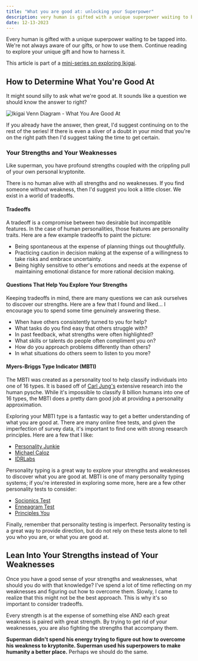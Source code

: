 ```yaml
---
title: "What you are good at: unlocking your Superpower"
description: very human is gifted with a unique superpower waiting to be tapped into. Explore your unique gift and how to harness it.
date: 12-13-2023
---
```


Every human is gifted with a unique superpower waiting to be tapped into.
We're not always aware of our gifts, or how to use them.
Continue reading to explore your unique gift and how to harness it.

This article is part of a [mini-series on exploring Ikigai](/blog/the-search-for-meaning).

## How to Determine What You're Good At

It might sound silly to ask what we're good at.
It sounds like a question we should know the answer to right?

![Ikigai Venn Diagram - What You Are Good At](/images/articles/ikigai-good-at.png)

If you already have the answer, then great, I'd suggest continuing on to the rest of the series!
If there is even a sliver of a doubt in your mind that you're on the right path then I'd suggest taking the time to get certain.

### Your Strengths and Your Weaknesses

Like superman, you have profound strengths coupled with the crippling pull of your own personal kryptonite.

There is no human alive with all strengths and no weaknesses.
If you find someone without weakness, then I'd suggest you look a little closer.
We exist in a world of tradeoffs.

#### Tradeoffs

A tradeoff is a compromise between two desirable but incompatible features.
In the case of human personalities, those features are personality traits.
Here are a few example tradeoffs to paint the picture:

- Being spontaneous at the expense of planning things out thoughtfully.
- Practicing caution in decision making at the expense of a willingness to take risks and embrace uncertainty.
- Being highly sensitive to other's emotions and needs at the expense of maintaining emotional distance for more rational decision making.

#### Questions That Help You Explore Your Strengths

Keeping tradeoffs in mind, there are many questions we can ask ourselves to discover our strengths.
Here are a few that I found and liked... I encourage you to spend some time genuinely answering these.

- When have others consistently turned to you for help?
- What tasks do you find easy that others struggle with?
- In past feedback, what strengths were often highlighted?
- What skills or talents do people often compliment you on?
- How do you approach problems differently than others?
- In what situations do others seem to listen to you more?

#### Myers-Briggs Type Indicator (MBTI)

The MBTI was created as a personality tool to help classify individuals into one of 16 types. 
It is based off of [Carl Jung's](https://www.thesap.org.uk/articles-on-jungian-psychology-2/carl-gustav-jung/) extensive research into the human pysche.
While it's impossible to classify 8 billion humans into one of 16 types, the MBTI does a pretty darn good job at providing a personality approximation.

Exploring your MBTI type is a fantastic way to get a better understanding of what you are good at.
There are many online free tests, and given the imperfection of survey data, it's important to find one with strong research principles.
Here are a few that I like:

- [Personality Junkie](https://personalityjunkie.com/free-online-personality-test/)
- [Michael Caloz](https://www.michaelcaloz.com/personality/)
- [IDRLabs](https://www.idrlabs.com/test.php)

Personality typing is a great way to explore your strengths and weaknesses to discover what you are good at.
MBTI is one of many personality typing systems; if you're interested in exploring some more, here are a few other personality tests to consider:

- [Socionics Test](https://www.sociotype.com/tests)
- [Enneagram Test](https://www.truity.com/test/enneagram-personality-test)
- [Principles You](https://principlesyou.com/assessment)

Finally, remember that personality testing is imperfect.
Personality testing is a great way to provide direction, but do not rely on these tests alone to tell you who you are, or what you are good at.


## Lean Into Your Strengths instead of Your Weaknesses

Once you have a good sense of your strengths and weaknesses, what should you do with that knowledge?
I've spend a lot of time reflecting on my weaknesses and figuring out how to overcome them.
Slowly, I came to realize that this might not be the best approach.
This is why it's so important to consider tradeoffs.

Every strength is at the expense of something else AND each great weakness is paired with great strength.
By trying to get rid of your weaknesses, you are also fighting the strengths that accompany them.

**Superman didn't spend his energy trying to figure out how to overcome his weakness to kryptonite.
Superman used his superpowers to make humanity a better place.**
Perhaps we should do the same.